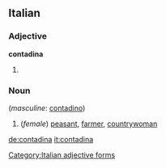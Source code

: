 ==Italian==

===Adjective===
'''contadina''' {{f}}

# {{feminine of|[[contadino]]}}

===Noun===
{{it-noun|contadin|f|a|e}}  (''masculine'': [[contadino]])

# (''female'') [[peasant]], [[farmer]], [[countrywoman]]

[[Category:Italian adjective forms]]

[[de:contadina]]
[[it:contadina]]